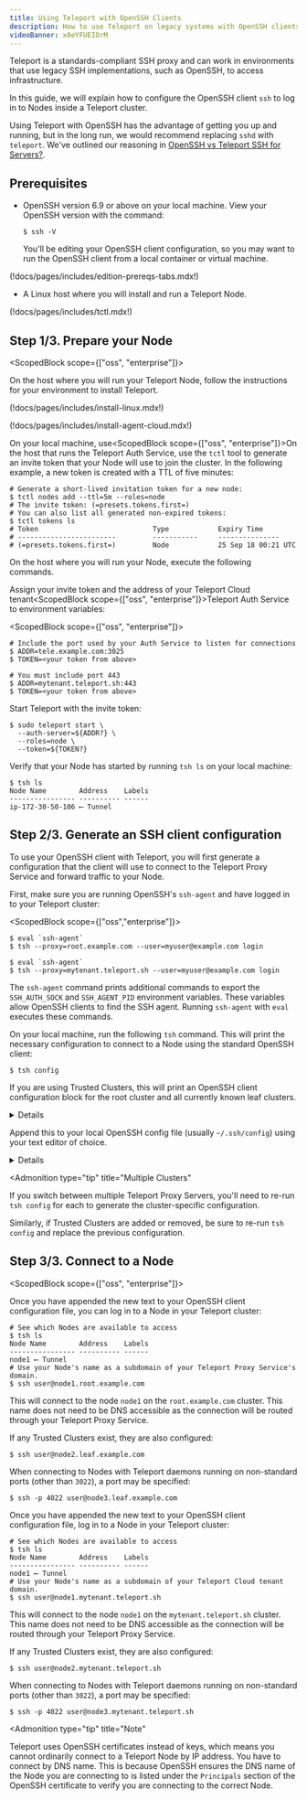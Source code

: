 ```yaml
---
title: Using Teleport with OpenSSH Clients
description: How to use Teleport on legacy systems with OpenSSH clients.
videoBanner: x0eYFUEIOrM
---
```


Teleport is a standards-compliant SSH proxy and can work in environments that
use legacy SSH implementations, such as OpenSSH, to access infrastructure.

In this guide, we will explain how to configure the OpenSSH client `ssh` to log
in to Nodes inside a Teleport cluster.

Using Teleport with OpenSSH has the advantage of getting you up and running, but
in the long run, we would recommend replacing `sshd` with `teleport`. We've
outlined our reasoning in
[OpenSSH vs Teleport SSH for Servers?](https://gravitational.com/blog/openssh-vs-teleport/).

## Prerequisites

- OpenSSH version 6.9 or above on your local machine. View your OpenSSH version
  with the command:
  
  ```code
  $ ssh -V
  ```

  You'll be editing your OpenSSH client configuration, so you may want to run
  the OpenSSH client from a local container or virtual machine.

(!docs/pages/includes/edition-prereqs-tabs.mdx!)

- A Linux host where you will install and run a Teleport Node.

(!docs/pages/includes/tctl.mdx!)

## Step 1/3. Prepare your Node

<ScopedBlock scope={["oss", "enterprise"]}>

On the host where you will run your Teleport Node, follow the instructions for
your environment to install Teleport.

(!docs/pages/includes/install-linux.mdx!)

</ScopedBlock>
<ScopedBlock scope={["cloud"]}>

(!docs/pages/includes/install-agent-cloud.mdx!)

</ScopedBlock>

<ScopedBlock scope="cloud">On your local machine, use</ScopedBlock><ScopedBlock
scope={["oss", "enterprise"]}>On the host that runs the Teleport Auth Service,
use</ScopedBlock> the `tctl` tool to generate an invite token that your Node
will use to join the cluster. In the following example, a new token is created
with a TTL of five minutes:

```code
# Generate a short-lived invitation token for a new node:
$ tctl nodes add --ttl=5m --roles=node
# The invite token: (=presets.tokens.first=)
# You can also list all generated non-expired tokens:
$ tctl tokens ls
# Token                            Type            Expiry Time
# ------------------------         -----------     ---------------
# (=presets.tokens.first=)         Node            25 Sep 18 00:21 UTC
```

On the host where you will run your Node, execute the following commands.

Assign your invite token and the
address of your <ScopedBlock scope="cloud">Teleport Cloud
tenant</ScopedBlock><ScopedBlock scope={["oss", "enterprise"]}>Teleport Auth
Service</ScopedBlock> to environment variables:

<ScopedBlock scope={["oss", "enterprise"]}>

```code
# Include the port used by your Auth Service to listen for connections
$ ADDR=tele.example.com:3025
$ TOKEN=<your token from above>
```

</ScopedBlock>
<ScopedBlock scope={["cloud"]}>

```code
# You must include port 443
$ ADDR=mytenant.teleport.sh:443
$ TOKEN=<your token from above>
```

</ScopedBlock>

Start Teleport with the invite token:

```code
$ sudo teleport start \
  --auth-server=${ADDR?} \
  --roles=node \
  --token=${TOKEN?}
```

Verify that your Node has started by running `tsh ls` on your local machine:

```code
$ tsh ls
Node Name        Address    Labels 
---------------- ---------- ------ 
ip-172-30-50-106 ⟵ Tunnel          
```

## Step 2/3. Generate an SSH client configuration

To use your OpenSSH client with Teleport, you will first generate a
configuration that the client will use to connect to the Teleport Proxy Service
and forward traffic to your Node.

First, make sure you are running OpenSSH's `ssh-agent` and have logged
in to your Teleport cluster:

<ScopedBlock scope={["oss","enterprise"]}>

```code
$ eval `ssh-agent`
$ tsh --proxy=root.example.com --user=myuser@example.com login
```

</ScopedBlock>
<ScopedBlock scope={["cloud"]}>

```code
$ eval `ssh-agent`
$ tsh --proxy=mytenant.teleport.sh --user=myuser@example.com login
```

</ScopedBlock>

The `ssh-agent` command prints additional commands to export the `SSH_AUTH_SOCK`
and `SSH_AGENT_PID` environment variables. These variables allow OpenSSH clients
to find the SSH agent. Running `ssh-agent` with `eval` executes these commands.

On your local machine, run the following `tsh` command. This will print the
necessary configuration to connect to a Node using the standard OpenSSH client:

```code
$ tsh config
```

If you are using Trusted Clusters, this will print an OpenSSH client
configuration block for the root cluster and all currently known leaf clusters.

<Details title="How does the config work?">

Teleport implements an SSH server that includes several **subsystems**, or
predefined commands that are run when the server handles a connection. The Proxy
Service implements a `proxy` subsystem that forwards SSH traffic to remote Nodes
and Trusted Clusters.

Here is a brief explanation of the configuration that `tsh config` generates:

```
# Common flags for all {{ .ClusterName }} hosts
Host *.{{ .ClusterName }} {{ .ProxyHost }}
    UserKnownHostsFile "{{ .KnownHostsPath }}"
    IdentityFile "{{ .IdentityFilePath }}"
    CertificateFile "{{ .CertificateFilePath }}"
```

If the host you are `ssh`ing into belongs to your Teleport cluster, use a
Teleport-managed known hosts file, private key, and certificate that are stored
in the `.tsh` directory.

```
# Flags for all {{ .ClusterName }} hosts except the proxy
Host *.{{ .ClusterName }} !{{ .ProxyHost }}
    Port 3022
    ProxyCommand "{{ .TSHPath }}" proxy ssh --cluster={{ .ClusterName }} --proxy={{ .ProxyHost }} %r@%h:%p
```

If the host that you are `ssh`ing into is a Node, the OpenSSH client will first
execute a command, the `ProxyCommand`, that makes an SSH connection to the Proxy
Service. This command, `tsh proxy ssh`, requests the `proxy` subsystem in order
to forward SSH traffic through the Proxy Service to your chosen Node (including
a Node in a Trusted Cluster).

</Details>

Append this to your local OpenSSH config file (usually `~/.ssh/config`) using
your text editor of choice.

<Details title="Using PowerShell on Windows?" opened={false}>

  If using PowerShell on Windows, note that normal shell redirection may write
  the file with the incorrect encoding. To ensure it's written properly, try the
  following:

  ```code
  $ tsh.exe config | out-file .ssh\config -encoding utf8 -append
  ```

</Details>

<Admonition
  type="tip"
  title="Multiple Clusters"
>

  If you switch between multiple Teleport Proxy Servers, you'll need to re-run
  `tsh config` for each to generate the cluster-specific configuration.

  Similarly, if Trusted Clusters are added or removed, be sure to re-run
  `tsh config` and replace the previous configuration.

</Admonition>

## Step 3/3. Connect to a Node

<ScopedBlock scope={["oss", "enterprise"]}>

Once you have appended the new text to your OpenSSH client configuration file,
you can log in to a Node in your Teleport cluster:

```code
# See which Nodes are available to access
$ tsh ls
Node Name        Address    Labels 
---------------- ---------- ------ 
node1 ⟵ Tunnel
# Use your Node's name as a subdomain of your Teleport Proxy Service's domain.
$ ssh user@node1.root.example.com
```

This will connect to the node `node1` on the `root.example.com` cluster. This
name does not need to be DNS accessible as the connection will be routed through
your Teleport Proxy Service.

If any Trusted Clusters exist, they are also configured:

```code
$ ssh user@node2.leaf.example.com
```

When connecting to Nodes with Teleport daemons running on non-standard ports
(other than `3022`), a port may be specified:

```code
$ ssh -p 4022 user@node3.leaf.example.com
```

</ScopedBlock>
<ScopedBlock scope={["cloud"]}>

Once you have appended the new text to your OpenSSH client configuration file,
log in to a Node in your Teleport cluster:

```code
# See which Nodes are available to access
$ tsh ls
Node Name        Address    Labels 
---------------- ---------- ------ 
node1 ⟵ Tunnel
# Use your Node's name as a subdomain of your Teleport Cloud tenant domain.   
$ ssh user@node1.mytenant.teleport.sh
```

This will connect to the node `node1` on the `mytenant.teleport.sh` cluster. This
name does not need to be DNS accessible as the connection will be routed through
your Teleport Proxy Service.

If any Trusted Clusters exist, they are also configured:

```code
$ ssh user@node2.mytenant.teleport.sh
```

When connecting to Nodes with Teleport daemons running on non-standard ports
(other than `3022`), a port may be specified:

```code
$ ssh -p 4022 user@node3.mytenant.teleport.sh
```

</ScopedBlock>

<Admonition
  type="tip"
  title="Note"
>
  Teleport uses OpenSSH certificates instead of keys, which means you cannot ordinarily connect to a Teleport Node by IP address. You have to connect by
  DNS name. This is because OpenSSH ensures the DNS name of the Node you are connecting to is listed under the `Principals` section of the OpenSSH certificate to verify you are connecting to the correct Node.
</Admonition>